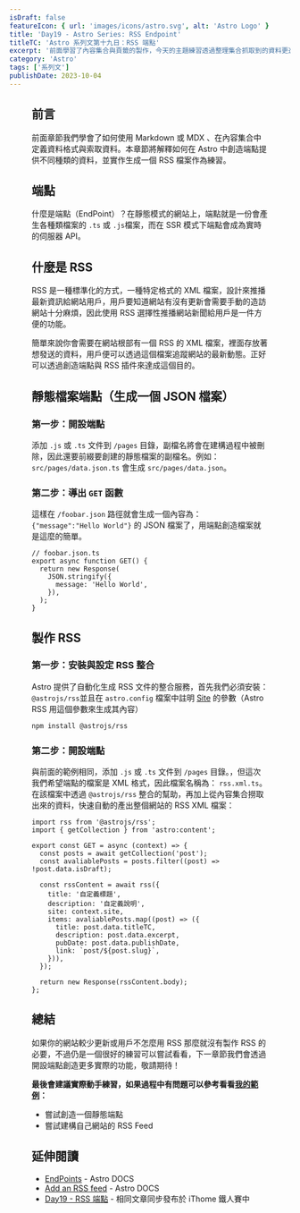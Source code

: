 ```yaml
---
isDraft: false
featureIcon: { url: 'images/icons/astro.svg', alt: 'Astro Logo' }
title: 'Day19 - Astro Series: RSS Endpoint'
titleTC: 'Astro 系列文第十九日：RSS 端點'
excerpt: '前面學習了內容集合與頁籤的製作，今天的主題練習透過整理集合抓取到的資料更進一步製作分類功能頁面。'
category: 'Astro'
tags: ['系列文']
publishDate: 2023-10-04
---
```


<Figure
  width="1200"
  height="600"
  src="images/posts/ithome-astro/thumbnail/day19-rss-endpoint.webp"
  alt="一個漂亮的漸層背景上面有一句標題：「RSS 端點」"
/>

## 前言

前面章節我們學會了如何使用 Markdown 或 MDX 、在內容集合中定義資料格式與索取資料。本章節將解釋如何在 Astro 中創造端點提供不同種類的資料，並實作生成一個 RSS 檔案作為練習。

## 端點

什麼是端點（EndPoint）？在靜態模式的網站上，端點就是一份會產生各種類檔案的 `.ts` 或 `.js`檔案，而在 SSR 模式下端點會成為實時的伺服器 API。

## 什麼是 RSS

RSS 是一種標準化的方式，一種特定格式的 XML 檔案，設計來推播最新資訊給網站用戶，用戶要知道網站有沒有更新會需要手動的造訪網站十分麻煩，因此使用 RSS 選擇性推播網站新聞給用戶是一件方便的功能。

簡單來說你會需要在網站根部有一個 RSS 的 XML 檔案，裡面存放著想發送的資料，用戶便可以透過這個檔案追蹤網站的最新動態。正好可以透過創造端點與 RSS 插件來達成這個目的。

## 靜態檔案端點（生成一個 JSON 檔案）

### 第一步：開設端點

添加 `.js` 或 `.ts` 文件到 `/pages` 目錄，副檔名將會在建構過程中被刪除，因此還要前綴要創建的靜態檔案的副檔名。例如：`src/pages/data.json.ts` 會生成 `src/pages/data.json`。

### 第二步：導出 `GET` 函數

這樣在 `/foobar.json` 路徑就會生成一個內容為：`{"message":"Hello World"}` 的 JSON 檔案了，用端點創造檔案就是這麼的簡單。

```tsx
// foobar.json.ts
export async function GET() {
  return new Response(
    JSON.stringify({
      message: 'Hello World',
    }),
  );
}
```

## 製作 RSS

### 第一步：安裝與設定 RSS 整合

Astro 提供了自動化生成 RSS 文件的整合服務，首先我們必須安裝：`@astrojs/rss`並且在 `astro.config` 檔案中註明 [Site](https://docs.astro.build/en/reference/configuration-reference/#site) 的參數（Astro RSS 用這個參數來生成其內容）

```bash
npm install @astrojs/rss
```

### 第二步：開設端點

與前面的範例相同，添加 `.js` 或 `.ts` 文件到 `/pages` 目錄。，但這次我們希望端點的檔案是 XML 格式，因此檔案名稱為： `rss.xml.ts`。在該檔案中透過 `@astrojs/rss` 整合的幫助，再加上從內容集合撈取出來的資料，快速自動的產出整個網站的 RSS XML 檔案：

```tsx
import rss from '@astrojs/rss';
import { getCollection } from 'astro:content';

export const GET = async (context) => {
  const posts = await getCollection('post');
  const avaliablePosts = posts.filter((post) => !post.data.isDraft);

  const rssContent = await rss({
    title: '自定義標題',
    description: '自定義說明',
    site: context.site,
    items: avaliablePosts.map((post) => ({
      title: post.data.titleTC,
      description: post.data.excerpt,
      pubDate: post.data.publishDate,
      link: `post/${post.slug}`,
    })),
  });

  return new Response(rssContent.body);
};
```

## 總結

如果你的網站較少更新或用戶不怎麼用 RSS 那麼就沒有製作 RSS 的必要，不過仍是一個很好的練習可以嘗試看看，下一章節我們會透過開設端點創造更多實際的功能，敬請期待！

**最後會建議實際動手練習，如果過程中有問題可以參考看看[我的範例](https://github.com/riceball-tw/astro-blog/blob/main/src/pages/rss.xml.ts)：**

- 嘗試創造一個靜態端點
- 嘗試建構自己網站的 RSS Feed

## 延伸閱讀

- [EndPoints](https://docs.astro.build/en/core-concepts/endpoints/) - Astro DOCS
- [Add an RSS feed](https://docs.astro.build/en/guides/rss/) - Astro DOCS
- [Day19 - RSS 端點](https://ithelp.ithome.com.tw/articles/10334280) - 相同文章同步發布於 iThome 鐵人賽中
